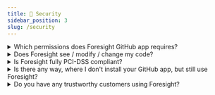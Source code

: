 ```yaml
---
title: 🔐 Security
sidebar_position: 3
slug: /security
---
```


<details>
  <summary>Which permissions does Foresight GitHub app requires?</summary>
  <div>
    <h3><strong>Read</strong> access to <strong>actions</strong> and <strong>metadata</strong></h3>
    <div>For gathering data such as your workflow name, workflow run durations, etc.</div>
  </div>
  <br/>
  <div>
    <h3><strong>Read and write</strong> access to issues, pull requests and checks</h3>
    <div>For commenting on your <a href="/features/pull-request-comments">pull requests</a> and checks. <strong>We don't modify or change any of your PR content</strong>, code base, etc.</div>
  </div>
</details>
<details>
  <summary>Does Foresight see / modify / change my code?</summary>
  <div>
    Foresight will never store, commit, or modify anything on your code. Your code never goes through 
    Foresight’s backend servers at any time. We don’t have any access to your repository contents, 
    secrets and administrative information.
  </div>
  <br/>
  <div>
    If you would like to use Foresight's change impact analysis, Foresight only shows not tested changed lines of code by looking at your PR and code coverage report.
  </div>
</details>
<details>
  <summary>Is Foresight fully PCI-DSS compliant?</summary>
  <div>
    One of our customers, Craftgate - a fintech company, has been using Foresight with a custom GitHub app, 
    which is fully PCI-DSS compliant. <a href="https://www.youtube.com/watch?v=xs3PyNMeqXc&t=27s" target="_blank">You can watch his words from here.</a>
  </div>
</details>
<details>
  <summary>Is there any way, where I don't install your GitHub app, but still use Foresight?</summary>
  <div>
    Yes, with our custom GitHub app solution, you can manage your own permissions. In this way
    you will be in charge of which permission you give access for Foresight. However, by limiting some of the 
    permissions, you may lose access some of the features. 
  </div>
  <br/>
  <div>
    If you would like to learn more about the Custom GitHub application, <a href="https://www.runforesight.com/contact-us" target="_blank">please contact us here</a>. 
  </div>
</details>
<details>
  <summary>Do you have any trustworthy customers using Foresight?</summary>
  <ul>
    <li>Wordpress VIP</li>
    <li>Stedi</li>
    <li>Craftgate - a fintech company</li>
    <li>Open Telemetry</li>
    <li>Keycloak</li>
    <li>Pypa</li>
  </ul>
</details>